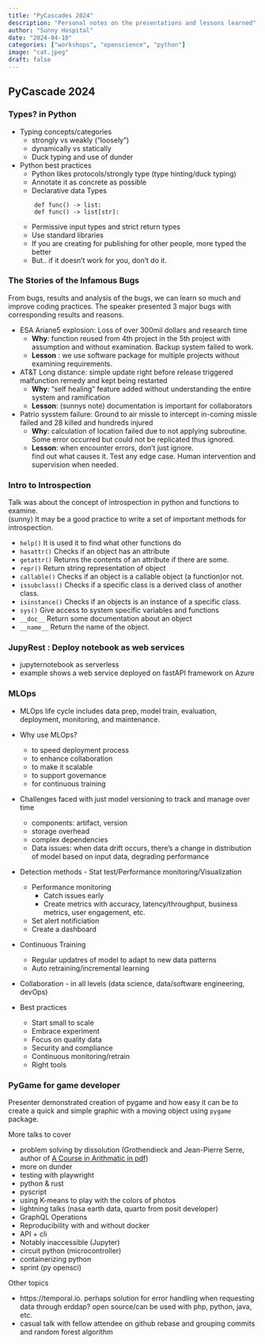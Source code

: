 ```yaml
---
title: "PyCascades 2024"
description: "Personal notes on the presentations and lessons learned"
author: "Sunny Hospital"
date: "2024-04-10"
categories: ["workshops", "openscience", "python"]
image: "cat.jpeg"
draft: false
---
```


## PyCascade 2024 


### Types? in Python 

* Typing concepts/categories
    * strongly vs weakly ("loosely") 
    * dynamically vs statically 
    * Duck typing and use of dunder

* Python best practices
    * Python likes protocols/strongly type (type hinting/duck typing) 
    * Annotate it as concrete as possible
    * Declarative data Types

    ``` 
        def func() -> list:  
        def func() -> list[str]:
    ```

    * Permissive input types and strict return types
    * Use standard libraries 
    * If you are creating for publishing for other people, more typed the better 
    * But.. if it doesn't work for you, don't do it. 

### The Stories of the Infamous Bugs 

From bugs, results and analysis of the bugs, we can learn so much 
and improve coding practices. The speaker presented 3 major 
bugs with corresponding results and reasons.

* ESA Ariane5 explosion: Loss of over 300mil dollars and research time 
    * __Why__: function reused from 4th project in the 5th project 
    with assumption and without examination. Backup system failed to work.
    * __Lesson__ : we use software package for multiple projects 
    without examining requirements.  

* AT&T Long distance: simple update right before release triggered 
malfunction remedy and kept being restarted 
    * __Why__: "self healing" feature added without understanding 
    the entire system and ramification
    * __Lesson__: (sunnys note) documentation is important for collaborators

* Patrio sysstem failure: Ground to air missle to intercept 
in-coming missle failed and 28 killed and hundreds injured 
    * __Why__: calculation of location failed due to not 
    applying subroutine. Some error occurred but could not be replicated thus ignored.
    * __Lesson__: when encounter errors, don't just ignore.  
    find out what causes it. Test any edge case.  Human intervention and supervision when needed.

### Intro to Introspection 

Talk was about the concept of introspection in python and functions to examine.  
(sunny) It may be a good practice to write a set of important methods for introspection.

* ```help()```	It is used it to find what other functions do
* ```hasattr()```	Checks if an object has an attribute
* ```getattr()```	Returns the contents of an attribute if there are some.
* ```repr()```	Return string representation of object
* ```callable()```	Checks if an object is a callable object (a function)or not.
* ```issubclass()```	Checks if a specific class is a derived class of another class.
* ```isinstance()```	Checks if an objects is an instance of a specific class.
* ```sys()```	Give access to system specific variables and functions
* ```__doc__```	Return some documentation about an object
* ```__name__```	Return the name of the object.

### JupyRest : Deploy notebook as web services 
* jupyternotebook as serverless
* example shows a web service deployed on fastAPI framework on Azure 

### MLOps

* MLOps life cycle includes data prep, model train, evaluation, deployment, monitoring, and maintenance. 
* Why use MLOps? 
    * to speed deployment process 
    * to enhance collaboration 
    * to make it scalable 
    * to support governance
    * for continuous training

* Challenges faced with just model versioning to track and manage over time
    * components: artifact, version
    * storage overhead
    * complex dependencies 
    * Data issues: when data drift occurs, there's a change in distribution of model based on input data, degrading performance 

* Detection methods - Stat test/Performance monitoring/Visualization
    * Performance monitoring 
        * Catch issues early 
        * Create metrics with accuracy, latency/throughput, business metrics, user engagement, etc. 
    * Set alert notificiation 
    * Create a dashboard 

* Continuous Training 
    * Regular updatres of model to adapt to new data patterns
    * Auto retraining/incremental learning 

* Collaboration -  in all levels (data science, data/software engineering, devOps)

* Best practices 
    * Start small to scale 
    * Embrace experiment
    * Focus on quality data
    * Security and compliance
    * Continuous monitoring/retrain 
    * Right tools

### PyGame for game developer
Presenter demonstrated creation of pygame and how easy it can be to create a quick and simple graphic with a moving object using ```pygame``` package.

:::{.callout-warning title="TODO"}
More talks to cover

* problem solving by dissolution (Grothendieck and Jean-Pierre Serre, author of [A Course in Arithmatic in pdf](https://www.math.purdue.edu/~jlipman/MA598/Serre-Course%20in%20Arithmetic.pdf)) 
* more on dunder
* testing with playwright
* python & rust 
* pyscript 
* using K-means to play with the colors of photos 
* lightning talks (nasa earth data, quarto from posit developer)
* GraphQL Operations 
* Reproducibility with and without docker
* API + cli 
* Notably inaccessible (Jupyter)
* circuit python (microcontroller)
* containerizing python
* sprint (py opensci)

Other topics 

* https://temporal.io. perhaps solution for error handling when requesting data through erddap? open source/can be used with php, python, java, etc.
* casual talk with fellow attendee on github rebase and grouping commits and random forest algorithm

:::